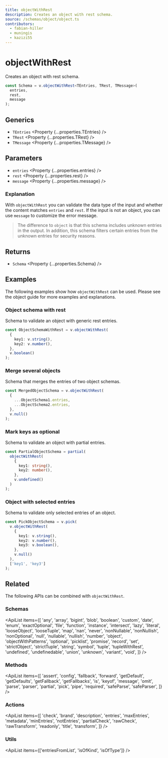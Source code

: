 ```yaml
---
title: objectWithRest
description: Creates an object with rest schema.
source: /schemas/object/object.ts
contributors:
  - fabian-hiller
  - muningis
  - kazizi55
---
```



# objectWithRest

Creates an object with rest schema.

```ts
const Schema = v.objectWithRest<TEntries, TRest, TMessage>(
  entries,
  rest,
  message
);
```

## Generics

- `TEntries` <Property {...properties.TEntries} />
- `TRest` <Property {...properties.TRest} />
- `TMessage` <Property {...properties.TMessage} />

## Parameters

- `entries` <Property {...properties.entries} />
- `rest` <Property {...properties.rest} />
- `message` <Property {...properties.message} />

### Explanation

With `objectWithRest` you can validate the data type of the input and whether the content matches `entries` and `rest`. If the input is not an object, you can use `message` to customize the error message.

> The difference to <Link href="../object/">`object`</Link> is that this schema includes unknown entries in the output. In addition, this schema filters certain entries from the unknown entries for security reasons.

## Returns

- `Schema` <Property {...properties.Schema} />

## Examples

The following examples show how `objectWithRest` can be used. Please see the <Link href="/guides/objects/">object guide</Link> for more examples and explanations.

### Object schema with rest

Schema to validate an object with generic rest entries.

```ts
const ObjectSchemaWithRest = v.objectWithRest(
  {
    key1: v.string(),
    key2: v.number(),
  },
  v.boolean()
);
```

### Merge several objects

Schema that merges the entries of two object schemas.

```ts
const MergedObjectSchema = v.objectWithRest(
  {
    ...ObjectSchema1.entries,
    ...ObjectSchema2.entries,
  },
  v.null()
);
```

### Mark keys as optional

Schema to validate an object with partial entries.

```ts
const PartialObjectSchema = partial(
  objectWithRest(
    {
      key1: string(),
      key2: number(),
    },
    v.undefined()
  )
);
```

### Object with selected entries

Schema to validate only selected entries of an object.

```ts
const PickObjectSchema = v.pick(
  v.objectWithRest(
    {
      key1: v.string(),
      key2: v.number(),
      key3: v.boolean(),
    },
    v.null()
  ),
  ['key1', 'key3']
);
```

## Related

The following APIs can be combined with `objectWithRest`.

### Schemas

<ApiList
  items={[
    'any',
    'array',
    'bigint',
    'blob',
    'boolean',
    'custom',
    'date',
    'enum',
    'exactOptional',
    'file',
    'function',
    'instance',
    'intersect',
    'lazy',
    'literal',
    'looseObject',
    'looseTuple',
    'map',
    'nan',
    'never',
    'nonNullable',
    'nonNullish',
    'nonOptional',
    'null',
    'nullable',
    'nullish',
    'number',
    'object',
    'objectWithPatterns',
    'optional',
    'picklist',
    'promise',
    'record',
    'set',
    'strictObject',
    'strictTuple',
    'string',
    'symbol',
    'tuple',
    'tupleWithRest',
    'undefined',
    'undefinedable',
    'union',
    'unknown',
    'variant',
    'void',
  ]}
/>

### Methods

<ApiList
  items={[
    'assert',
    'config',
    'fallback',
    'forward',
    'getDefault',
    'getDefaults',
    'getFallback',
    'getFallbacks',
    'is',
    'keyof',
    'message',
    'omit',
    'parse',
    'parser',
    'partial',
    'pick',
    'pipe',
    'required',
    'safeParse',
    'safeParser',
  ]}
/>

### Actions

<ApiList
  items={[
    'check',
    'brand',
    'description',
    'entries',
    'maxEntries',
    'metadata',
    'minEntries',
    'notEntries',
    'partialCheck',
    'rawCheck',
    'rawTransform',
    'readonly',
    'title',
    'transform',
  ]}
/>

### Utils

<ApiList items={['entriesFromList', 'isOfKind', 'isOfType']} />

